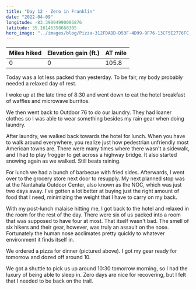 ```yaml
---
title: "Day 12 - Zero in Franklin"
date: "2022-04-09"
longitude: -83.39004990006876
latitude: 35.16146358668305
hero_image: "../images/blog/Pizza-312FDADD-D53F-4D99-9F76-13CF5E2776FC-20220409213126.png"
---
```


| Miles hiked | Elevation gain (ft.) | AT mile |
| ----------- | -------------- | -------- |
| 0 | 0 | 105.8 |

Today was a lot less packed than yesterday. To be fair, my body probably needed a relaxed day of rest.

I woke up at the late time of 8:30 and went down to eat the hotel breakfast of waffles and microwave burritos. 

We then went back to Outdoor 76 to do our laundry. They had loaner clothes so I was able to wear something besides my rain gear when doing laundry.

After laundry, we walked back towards the hotel for lunch. When you have to walk around everywhere, you realize just how pedestrian unfriendly most American towns are. There were many times where there wasn't a sidewalk, and I had to play frogger to get across a highway bridge. It also started snowing again as we walked. Still beats raining.

For lunch we had a bunch of barbecue with fried sides. Afterwards, I went over to the grocery store next door to resupply. My next planned stop was at the Nantahala Outdoor Center, also known as the NOC, which was just two days away. I've gotten a lot better at buying just the right amount of food that I need, minimizing the weight that I have to carry on my back.

With my post-lunch malaise hitting me, I got back to the hotel and relaxed in the room for the rest of the day. There were six of us packed into a room that was supposed to have four at most. That itself wasn't bad. The smell of six hikers and their gear, however, was truly an assault on the nose. Fortunately the human nose acclimates pretty quickly to whatever environment it finds itself in.

We ordered a pizza for dinner (pictured above). I got my gear ready for tomorrow and dozed off around 10.

We got a shuttle to pick us up around 10:30 tomorrow morning, so I had the luxury of being able to sleep in. Zero days are nice for recovering, but I felt that I needed to be back on the trail.
